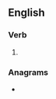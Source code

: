 ==English==

===Verb===
{{head|en|verb form}}

# {{en-past of|bilk}}

===Anagrams===
* {{anagrams|en|a=bdeikl|bliked}}